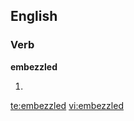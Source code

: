 
==English==

===Verb===
'''embezzled'''

# {{past of|[[embezzle]]}}

[[te:embezzled]]
[[vi:embezzled]]